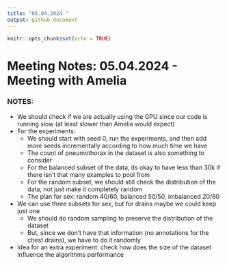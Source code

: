 ```yaml
---
title: "05.04.2024."
output: github_document
---
```


```r
knitr::opts_chunk$set(echo = TRUE)
```

# Meeting Notes: 05.04.2024 - Meeting with Amelia

### NOTES:

- We should check if we are actually using the GPU since our code is running slow (at least slower than Amelia would expect)
- For the experiments:
    - We should start with seed 0, run the experiments, and then add more seeds incrementally according to how much time we have
    - The count of pneumothorax in the dataset is also something to consider
    - For the balanced subset of the data, its okay to have less than 30k if there isn’t that many examples to pool from
    - For the random subset, we should still check the distribution of the data, not just make it completely random
    - The plan for sex: random 40/60, balanced 50/50, imbalanced 20/80
- We can use three subsets for sex, but for drains maybe we could keep just one
    - We should do random sampling to preserve the distribution of the dataset
    - But, since we don’t have that information (no annotations for the chest drains), we have to do it randomly
- Idea for an extra experiment: check how does the size of the dataset influence the algorithms performance